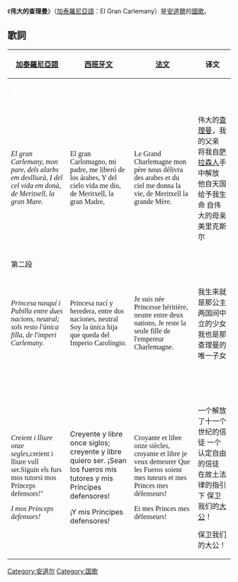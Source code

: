 {{Infobox Anthem
|title         = El Gran Carlemany
|image = Coat_of_arms_of_Andorra.svg
|chinese_title = 伟大的查理曼
|country       = {{AND}}
|composer      = Joan Benlloch i Vivó
|author        = Enric Marfany i Bons
|adopted       = 1921
|sound         = El Gran Carlemany.ogg
|sound_title   = El Gran Carlemany
}}

《'''伟大的查理曼'''》（[[加泰羅尼亞語|加泰羅尼亞語]]：El Gran Carlemany）是[[安道爾|安道爾]]的[[國歌|國歌]]。

==歌詞==
{|class="toccolours" cellpadding="15" rules="cols"
![[加泰羅尼亞語|加泰羅尼亞語]]!![[西班牙文|西班牙文]]!![[法文|法文]]!!译文
|-
!colspan="4" bgcolor="#002B7F"|<span style="color:white">第一段</span>
|-
|style="font-family: Georgia, Palatino, Palatino Linotype, Times, Times New Roman, serif"|<poem>
''El gran Carlemany, mon pare,''
''dels alarbs em deslliurà,''
''I del cel vida em donà,''
''de Meritxell, la gran Mare.''</poem>
|style="font-family: Georgia, Palatino, Palatino Linotype, Times, Times New Roman, serif"|<poem>
El gran Carlomagno, mi padre,
me liberó de los árabes,
Y del cielo vida me dio,
de Meritxell, la gran Madre,</poem>
|style="font-family: Georgia, Palatino, Palatino Linotype, Times, Times New Roman, serif"|<poem>
Le Grand Charlemagne mon père
nous délivra des arabes
et du ciel me donna la vie,
de Meritxell la grande Mère.</poem>
|style="font-family: Georgia, Palatino, Palatino Linotype, Times, Times New Roman, serif"|<poem>
伟大的[[查理曼|查理曼]]，我的父亲
将我自[[萨拉森人|萨拉森人]]手中解放
他自天国给予我生命
自伟大的母亲美里克斯尔</poem>
|-
!colspan="4" bgcolor="#FCD116"|第二段
|-
|style="font-family: Georgia, Palatino, Palatino Linotype, Times, Times New Roman, serif"|<poem>
''Princesa nasquí i Pubilla''
''entre dues nacions, neutral;''
''sols resto l'única filla,''
''de l'imperi Carlemany.''</poem>
|style="font-family: Georgia, Palatino, Palatino Linotype, Times, Times New Roman, serif"|<poem>
Princesa nací y heredera,
entre dos naciones, neutral
Soy la única hija que queda
del Imperio Carolingio.</poem>
|style="font-family: Georgia, Palatino, Palatino Linotype, Times, Times New Roman, serif"|<poem>
Je suis née Princesse héritière,
neutre entre deux nations,
Je reste la seule fille
de l'empereur Charlemagne.</poem>
|<poem>
我生来就是那公主
两国间中立的少女
我也是那查理曼的
唯一子女</poem>
|-
!colspan="4" bgcolor="#CE1126"|<span style="color:white">第三段</span>
|-
|style="font-family: Georgia, Palatino, Palatino Linotype, Times, Times New Roman, serif"|<poem>
''Creient i lliure onze segles,
''creient i lliure vull ser.''
''Siguin els furs mos tutors''
''i mos Prínceps defensors!''

''I mos Prínceps defensors!''</poem>
|<poem>
Creyente y libre once siglos;
creyente y libre quiero ser.
¡Sean los fueros mis tutores
y mis Príncipes defensores!

¡Y mis Príncipes defensores!</poem>
|style="font-family: Georgia, Palatino, Palatino Linotype, Times, Times New Roman, serif"|<poem>
Croyante et libre onze siècles,
croyante et libre je veux demeurer
Que les Fueros soient mes tuteurs
et mes Princes mes défenseurs!

Et mes Princes mes défenseurs!</poem>
|<poem>
一个解放了十一个世纪的信徒
一个认定自由的信徒
在故土法律的指引下
保卫我们的[[大公|大公]]！

保卫我们的大公！</poem>
|}

{{欧洲各国家和地区国歌}}
[[Category:安道尔|Category:安道尔]]
[[Category:国歌|Category:国歌]]